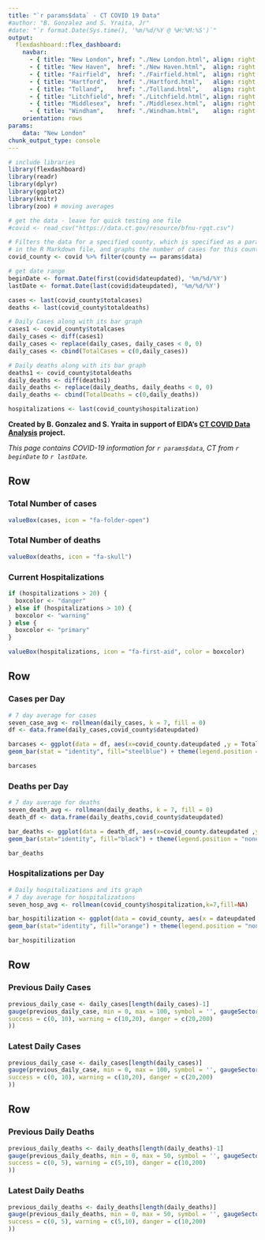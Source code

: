 ```yaml
---
title: "`r params$data` - CT COVID 19 Data"
#author: "B. Gonzalez and S. Yraita, Jr"
#date: "`r format.Date(Sys.time(), '%m/%d/%Y @ %H:%M:%S')`"
output:
  flexdashboard::flex_dashboard:
    navbar:
      - { title: "New London", href: "./New London.html", align: right }
      - { title: "New Haven",  href: "./New Haven.html",  align: right }
      - { title: "Fairfield",  href: "./Fairfield.html",  align: right }
      - { title: "Hartford",   href: "./Hartford.html",   align: right }
      - { title: "Tolland",    href: "./Tolland.html",    align: right }
      - { title: "Litchfield", href: "./Litchfield.html", align: right }
      - { title: "Middlesex",  href: "./Middlesex.html",  align: right }
      - { title: "Windham",    href: "./Windham.html",    align: right }
    orientation: rows
params:
    data: "New London"
chunk_output_type: console
---
```


```r

# include libraries
library(flexdashboard)
library(readr)
library(dplyr)
library(ggplot2)
library(knitr)
library(zoo) # moving averages

# get the data - leave for quick testing one file
#covid <- read_csv("https://data.ct.gov/resource/bfnu-rgqt.csv")

# Filters the data for a specified county, which is specified as a parameter
# in the R Markdown file, and graphs the number of cases for this county ovr time.
covid_county <- covid %>% filter(county == params$data)

# get date range
beginDate <- format.Date(first(covid$dateupdated), '%m/%d/%Y')
lastDate <- format.Date(last(covid$dateupdated), '%m/%d/%Y')

cases <- last(covid_county$totalcases)
deaths <- last(covid_county$totaldeaths)

# Daily Cases along with its bar graph
cases1 <- covid_county$totalcases
daily_cases <- diff(cases1)
daily_cases <- replace(daily_cases, daily_cases < 0, 0)
daily_cases <- cbind(TotalCases = c(0,daily_cases))

# Daily deaths along with its bar graph
deaths1 <- covid_county$totaldeaths
daily_deaths <- diff(deaths1)
daily_deaths <- replace(daily_deaths, daily_deaths < 0, 0)
daily_deaths <- cbind(TotalDeaths = c(0,daily_deaths))

hospitalizations <- last(covid_county$hospitalization)


```

<div align="left">
**Created by B. Gonzalez and S. Yraita in support of EIDA's [CT COVID Data Analysis](https://eida.easternct.edu/shiny/app/covid-ct) project.**
</div>


<div align="center">
*This page contains COVID-19 information for `r params$data`, CT from `r beginDate ` to `r lastDate`.*
</div>

Row
-----------------------------------------------------------------------

### Total Number of cases

```r
valueBox(cases, icon = "fa-folder-open")
```

### Total Number of deaths

```r
valueBox(deaths, icon = "fa-skull")
```

### Current Hospitalizations

```r
if (hospitalizations > 20) {
  boxcolor <- "danger"
} else if (hospitalizations > 10) {
  boxcolor <- "warning"
} else {
  boxcolor <- "primary"
}

valueBox(hospitalizations, icon = "fa-first-aid", color = boxcolor)
```

Row
-----------------------------------------------------------------------

### Cases per Day

```r
# 7 day average for cases
seven_case_avg <- rollmean(daily_cases, k = 7, fill = 0)
df <- data.frame(daily_cases,covid_county$dateupdated)

barcases <- ggplot(data = df, aes(x=covid_county.dateupdated ,y = TotalCases, )) +
geom_bar(stat = "identity", fill="steelblue") + theme(legend.position = "none") + labs(x = " ", y = "Cases") + geom_line(aes(y = seven_case_avg), size = 1, color="red", group = 1)

barcases
```

### Deaths per Day

```r
# 7 day average for deaths
seven_death_avg <- rollmean(daily_deaths, k = 7, fill = 0)
death_df <- data.frame(daily_deaths,covid_county$dateupdated)

bar_deaths <- ggplot(data = death_df, aes(x=covid_county.dateupdated ,y = TotalDeaths)) +
geom_bar(stat="identity", fill="black") + theme(legend.position = "none") + labs(x = " ", y = "Deaths") + geom_line(aes(y = seven_death_avg), size = 1, color="red", group = 1)

bar_deaths
```

### Hospitalizations per Day

```r
# Daily hospitalizations and its graph
# 7 day average for hospitalizations
seven_hosp_avg <- rollmean(covid_county$hospitalization,k=7,fill=NA)

bar_hospitilization <- ggplot(data = covid_county, aes(x = dateupdated , y = hospitalization)) +
geom_bar(stat="identity", fill="orange") + theme(legend.position = "none") + labs(x = " ", y = "Hospitalizations") + geom_line(aes(y = seven_hosp_avg), size = 1, color="red", group = 1)

bar_hospitilization
```

Row
-----------------------------------------------------------------------

### Previous Daily Cases 
```r
previous_daily_case <- daily_cases[length(daily_cases)-1]
gauge(previous_daily_case, min = 0, max = 100, symbol = '', gaugeSectors(
success = c(0, 10), warning = c(10,20), danger = c(20,200)
))
```

### Latest Daily Cases 

```r
previous_daily_case <- daily_cases[length(daily_cases)]
gauge(previous_daily_case, min = 0, max = 100, symbol = '', gaugeSectors(
success = c(0, 10), warning = c(10,20), danger = c(20,200)
))
```

Row
-----------------------------------------------------------------------

### Previous Daily Deaths 

```r
previous_daily_deaths <- daily_deaths[length(daily_deaths)-1]
gauge(previous_daily_deaths, min = 0, max = 50, symbol = '', gaugeSectors(
success = c(0, 5), warning = c(5,10), danger = c(10,200)
))
```

### Latest Daily Deaths 

```r
previous_daily_deaths <- daily_deaths[length(daily_deaths)]
gauge(previous_daily_deaths, min = 0, max = 50, symbol = '', gaugeSectors(
success = c(0, 5), warning = c(5,10), danger = c(10,200)
))
```
